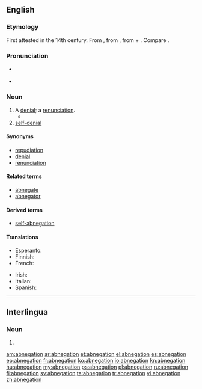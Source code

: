 ==English==

===Etymology===
First attested in the 14th century. From {{etyl|la}} {{term|abnegatio|lang=la}}, from {{term|abnego|abnegō|refuse, deny|lang=la}}, from {{term|ab||from, away from|lang=la}} + {{term|nego|negō|deny; refuse, say no|lang=la}}. Compare {{etyl|fr|-}} {{term|abnégation|lang=fr}}.

===Pronunciation===
* {{a|US}} {{IPA|/ˈæb.nɪ.ˈɡɘɪ.ʃən/}}
* {{rhymes|eɪʃən}}

===Noun===
{{en-noun}}

# A [[denial]]; a [[renunciation]].
#* {{quote-book|passage=With '''abnegation''' of God, of his honor, and of religion, they may retain the friendship of the court.|author=[[w:John Knox|John Knox]]|title=Letter to the Queen Dowager|year=1558}}
# [[self-denial]]

====Synonyms====
* [[repudiation]]
* [[denial]]
* [[renunciation]]

====Related terms====
* [[abnegate]]
* [[abnegator]]

====Derived terms====
* [[self-abnegation]]

====Translations====
{{trans-top|denial; renunciation}}
* Esperanto: {{t|eo|abnegacio}}
* Finnish: {{t|fi|kieltäminen}}
* French: {{t+|fr|abnégation|f}}
{{trans-mid}}
* Irish: {{t-|ga|diúltú do|m|xs=Irish}}
* Italian: {{t+|it|abnegazione|f}}
* Spanish: {{t+|es|abnegación|f}}
{{trans-bottom}}

----

==Interlingua==

===Noun===
{{ia-noun|pl=abnegationes}}

# {{l|en|abnegation}}

[[am:abnegation]]
[[ar:abnegation]]
[[et:abnegation]]
[[el:abnegation]]
[[es:abnegation]]
[[eo:abnegation]]
[[fr:abnegation]]
[[ko:abnegation]]
[[io:abnegation]]
[[kn:abnegation]]
[[hu:abnegation]]
[[my:abnegation]]
[[ps:abnegation]]
[[pl:abnegation]]
[[ru:abnegation]]
[[fi:abnegation]]
[[sv:abnegation]]
[[ta:abnegation]]
[[tr:abnegation]]
[[vi:abnegation]]
[[zh:abnegation]]
